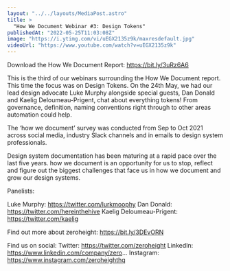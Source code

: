 ```yaml
---
layout: "../../layouts/MediaPost.astro"
title: >
  "How We Document Webinar #3: Design Tokens"
publishedAt: "2022-05-25T11:03:08Z"
image: "https://i.ytimg.com/vi/uEGX2135z9k/maxresdefault.jpg"
videoUrl: "https://www.youtube.com/watch?v=uEGX2135z9k"
---
```


Download the How We Document Report: https://bit.ly/3uRz6A6

This is the third of our webinars surrounding the How We Document report. This time the focus was on Design Tokens. On the 24th May, we had our lead design advocate Luke Murphy alongside special guests, Dan Donald and Kaelig Deloumeau-Prigent, chat about everything tokens! From governance, definition, naming conventions right through to other areas automation could help.

The ‘how we document’ survey was conducted from Sep to Oct 2021 across social media, industry Slack channels and in emails to design system professionals.

Design system documentation has been maturing at a rapid pace over the last five years. how we document is an opportunity for us to stop, reflect and figure out the biggest challenges that face us in how we document and grow our design systems.

Panelists:

Luke Murphy: https://twitter.com/lurkmoophy
Dan Donald: https://twitter.com/hereinthehive
Kaelig Deloumeau-Prigent: https://twitter.com/kaelig

Find out more about zeroheight: https://bit.ly/3DEvORN

Find us on social:
Twitter: https://twitter.com/zeroheight
LinkedIn: https://www.linkedin.com/company/zero...
Instagram: https://www.instagram.com/zeroheighthq
